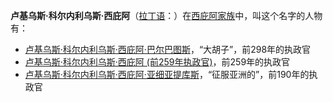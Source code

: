 '''卢基乌斯·科尔内利乌斯·西庇阿'''（[[拉丁语|拉丁语]]：{{lang|la|LVCIVS·CORNELIVS·SCIPIO}}）在[[西庇阿家族|西庇阿家族]]中，叫这个名字的人物有：

* [[卢基乌斯·科尔内利乌斯·西庇阿·巴尔巴图斯|卢基乌斯·科尔内利乌斯·西庇阿·巴尔巴图斯]]，“大胡子”，前298年的执政官
* [[卢基乌斯·科尔内利乌斯·西庇阿_(前259年执政官)|卢基乌斯·科尔内利乌斯·西庇阿 (前259年执政官)]]，前259年的执政官
* [[卢基乌斯·科尔内利乌斯·西庇阿·亚细亚提库斯|卢基乌斯·科尔内利乌斯·西庇阿·亚细亚提库斯]]，“征服亚洲的”，前190年的执政官

{{Disambiguation|L|Cat=八字以上人名译名消歧义}}